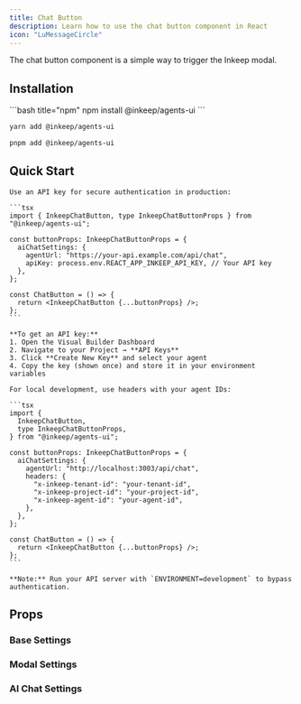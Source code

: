 ```yaml
---
title: Chat Button
description: Learn how to use the chat button component in React
icon: "LuMessageCircle"
---
```


The chat button component is a simple way to trigger the Inkeep modal.

## Installation

<CodeGroup>
```bash title="npm"
npm install @inkeep/agents-ui
```

```bash title="yarn"
yarn add @inkeep/agents-ui
```

```bash title="pnpm"
pnpm add @inkeep/agents-ui
```

</CodeGroup>

## Quick Start

<Tabs>
  <Tab title="Production">
    
    Use an API key for secure authentication in production:
    
    ```tsx
    import { InkeepChatButton, type InkeepChatButtonProps } from "@inkeep/agents-ui";

    const buttonProps: InkeepChatButtonProps = {
      aiChatSettings: {
        agentUrl: "https://your-api.example.com/api/chat",
        apiKey: process.env.REACT_APP_INKEEP_API_KEY, // Your API key
      },
    };

    const ChatButton = () => {
      return <InkeepChatButton {...buttonProps} />;
    };
    ```

    **To get an API key:**
    1. Open the Visual Builder Dashboard
    2. Navigate to your Project → **API Keys**
    3. Click **Create New Key** and select your agent
    4. Copy the key (shown once) and store it in your environment variables

  </Tab>
  
  <Tab title="Development">
    
    For local development, use headers with your agent IDs:

    ```tsx
    import {
      InkeepChatButton,
      type InkeepChatButtonProps,
    } from "@inkeep/agents-ui";

    const buttonProps: InkeepChatButtonProps = {
      aiChatSettings: {
        agentUrl: "http://localhost:3003/api/chat",
        headers: {
          "x-inkeep-tenant-id": "your-tenant-id",
          "x-inkeep-project-id": "your-project-id",
          "x-inkeep-agent-id": "your-agent-id",
        },
      },
    };

    const ChatButton = () => {
      return <InkeepChatButton {...buttonProps} />;
    };
    ```

    **Note:** Run your API server with `ENVIRONMENT=development` to bypass authentication.

  </Tab>
</Tabs>

## Props

<AutoTypeTable
  path="./content/docs/talk-to-your-agents/types.ts"
  name="InkeepChatButtonProps"
/>

### Base Settings

<AutoTypeTable
  path="./content/docs/talk-to-your-agents/types.ts"
  name="InkeepBaseSettings"
/>

### Modal Settings

<AutoTypeTable
  path="./content/docs/talk-to-your-agents/types.ts"
  name="InkeepModalSettings"
/>

### AI Chat Settings

<AutoTypeTable
  path="./content/docs/talk-to-your-agents/types.ts"
  name="InkeepAIChatSettings"
/>

